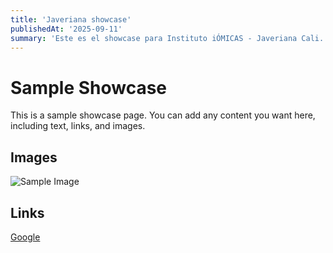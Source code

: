 ```yaml
---
title: 'Javeriana showcase'
publishedAt: '2025-09-11'
summary: 'Este es el showcase para Instituto iÓMICAS - Javeriana Cali.'
---
```


# Sample Showcase

This is a sample showcase page. You can add any content you want here, including text, links, and images.

## Images

![Sample Image](https://via.placeholder.com/400)

## Links

[Google](https://www.google.com)
